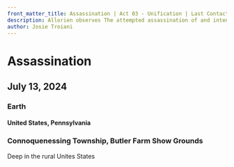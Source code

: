 ```yaml
---
front_matter_title: Assassination | Act 03 - Unification | Last Contact
description: Allorien observes The attempted assassination of and intentionally prevents it.
author: Josie Troiani
---
```

# Assassination

## July 13, 2024

### Earth

#### United States, Pennsylvania

### Connoquenessing Township, Butler Farm Show Grounds

Deep in the rural Unites States
